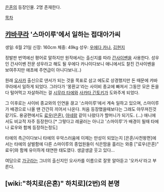 [[은혼]]의 등장인물.
2명 존재한다.

[[목차]] 

== [[캬바쿠라]] '스마이루'에서 일하는 접대아가씨 ==

생일: 6월 21일
신장: 160cm
체중: 49kg
성우: [[우에다 카나]], [[김현지]]

정발판 번역에선 평어로 말하지만 원작에서는 출신지를 따라 [[간사이벤]]을 사용한다. 성우인 간사이벤 전문 성우라고 해도 될 우에다 카나이다보니 애니에서도 찰진 간사이벤을 보여주지만 애초에 주연급이 아니다보니(..)

원래 [[오사카]] 출신으로 댄서가 되는 것을 목표로 삼고 에도로 상경했지만 돈 때문에 캬바쿠라에서 일하게 되었다. 그러다가 '몽환교'라는 사이비 종교에 빠져서 그동안 모은 돈을 다 털어먹고 자살하려는 걸 [[시무라 타에]]와 [[사카타 긴토키]]가 도와주게 되었다.

그 이후로는 사이비 종교와의 인연을 끊고 '스마이루'에서 계속 일하고 있으며, 스마이루가 배경으로 나올 땐 간간히 끼어서 나온다. 처음 등장했을때보다는 그래도 야무져진것같기도. 용궁편에서도 [[료우(은혼)]], [[아네]]랑 같이 나왔다가 할머니가 되기도. (…) 애니에서도 비교적 자주 등장한다.[* 그렇다고 레귤러는 아니고 '스마이루'가 배경이 될때 타에나 료우와 함께 등장하는정도]

타에의 측근이다보니 타에의 우악스러움에 이제는 만성이 되었는지 [은혼/사천왕편]에서는 타에의 살벌함에 다른 스마이루의 종업원들이 식은땀을 흘리는 와중 ["료우(은혼)" 료우]와 함께 유이하게 태연한 태도였다. 생글생글 웃고 있다...

여담으로 [[가구라]]는 그녀의 출신지인 오사카를 이름으로 잘못 알아듣고 '오카사'라고 부른다.

== [wiki:"하치로(은혼)" 하치로](2번)의 본명 ==
